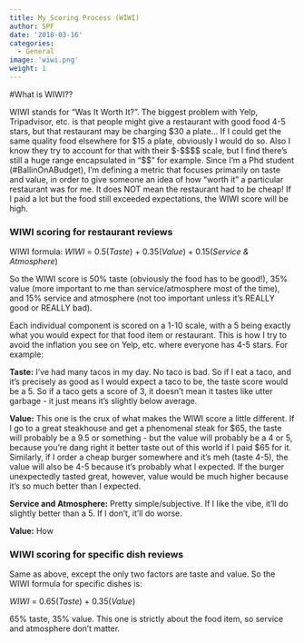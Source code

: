 ```yaml
---
title: My Scoring Process (WIWI)
author: SPF
date: '2018-03-16'
categories:
  - General
image: 'wiwi.png'
weight: 1
---
```


#What is WIWI??

WIWI stands for "Was It Worth It?".  The biggest problem with Yelp, Tripadvisor, etc. is that people might give a restaurant with good food 4-5 stars, but that restaurant may be charging $30 a plate...  If I could get the same quality food elsewhere for \$15 a plate, obviously I would do so.  Also I know they try to account for that with their \$-\$\$\$\$ scale, but I find there's still a huge range encapsulated in "\$\$" for example.  Since I'm a Phd student (#BallinOnABudget), I'm defining a metric that focuses primarily on taste and value, in order to give someone an idea of how "worth it" a particular restaurant was for me.  It does NOT mean the restaurant had to be cheap!  If I paid a lot but the food still exceeded expectations, the WIWI score will be high.

### WIWI scoring for restaurant reviews

WIWI formula:   *WIWI* = 0.5(*Taste*) + 0.35(*Value*) + 0.15(*Service & Atmosphere*)

So the WIWI score is 50% taste (obviously the food has to be good!), 35% value (more important to me than service/atmosphere most of the time), and 15% service and atmosphere (not too important unless it's REALLY good or REALLY bad).

Each individual component is scored on a 1-10 scale, with a 5 being exactly what you would expect for that food item or restaurant.  This is how I try to avoid the inflation you see on Yelp, etc. where everyone has 4-5 stars.  For example:

**Taste:** I've had many tacos in my day. No taco is bad. So if I eat a taco, and it's precisely as good as I would expect a taco to be, the taste score would be a 5.  So if a taco gets a score of 3, it doesn't mean it tastes like utter garbage - it just means it's slightly below average.

**Value:** This one is the crux of what makes the WIWI score a little different.  If I go to a great steakhouse and get a phenomenal steak for \$65, the taste will probably be a 9.5 or something - but the value will probably be a 4 or 5, because you're dang right it better taste out of this world if I paid \$65 for it.  Similarly, if I order a cheap burger somewhere and it's meh (taste 4-5), the value will also be 4-5 because it's probably what I expected.  If the burger unexpectedly tasted great, however, value would be much higher because it's so much better than I expected.

**Service and Atmosphere:** Pretty simple/subjective.  If I like the vibe, it'll do slightly better than a 5.  If I don't, it'll do worse.

**Value:** How 

### WIWI scoring for specific dish reviews

Same as above, except the only two factors are taste and value.  So the WIWI formula for specific dishes is: 

*WIWI* = 0.65(*Taste*) + 0.35(*Value*)

65% taste, 35% value.  This one is strictly about the food item, so service and atmosphere don't matter.